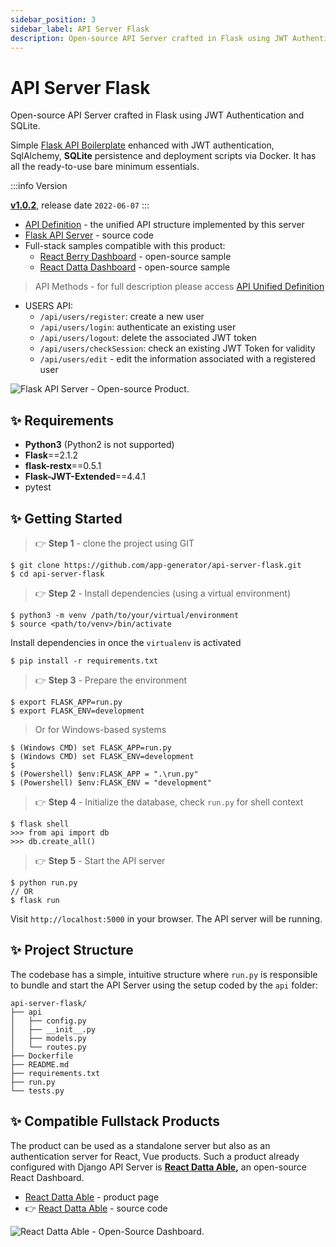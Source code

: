 ```yaml
---
sidebar_position: 3
sidebar_label: API Server Flask
description: Open-source API Server crafted in Flask using JWT Authentication and SQLite.
---
```


# API Server Flask

<SubHeading>Open-source API Server crafted in Flask using JWT Authentication and SQLite.</SubHeading>

Simple [Flask API Boilerplate](https://appseed.us/boilerplate-code/flask-api-boilerplate) enhanced with JWT authentication, SqlAlchemy, **SQLite** persistence and deployment scripts via Docker. It has all the ready-to-use bare minimum essentials.

:::info Version

[**v1.0.2**](https://github.com/app-generator/api-server-flask/releases), release date `2022-06-07`
:::

- [API Definition](api-unified-definition.md) - the unified API structure implemented by this server
- [Flask API Server](https://github.com/app-generator/api-server-flask) - source code
- Full-stack samples compatible with this product:
  - [React Berry Dashboard](https://github.com/app-generator/react-berry-admin-template) - open-source sample
  - [React Datta Dashboard](https://github.com/app-generator/react-datta-able-dashboard) - open-source sample

> API Methods - for full description please access [API Unified Definition](api-unified-definition.md)

- USERS API:
  - `/api/users/register`: create a new user
  - `/api/users/login`: authenticate an existing user
  - `/api/users/logout`: delete the associated JWT token
  - `/api/users/checkSession`: check an existing JWT Token for validity
  - `/api/users/edit` - edit the information associated with a registered user

![Flask API Server - Open-source Product.](../../../static/assets/api-cover-flask-xs.jpg)

## ✨ Requirements

- **Python3** (Python2 is not supported)
- **Flask**==2.1.2
- **flask-restx**==0.5.1
- **Flask-JWT-Extended**==4.4.1
- pytest

## ✨ Getting Started

> 👉 **Step 1** - clone the project using GIT

```
$ git clone https://github.com/app-generator/api-server-flask.git
$ cd api-server-flask
```

> 👉 **Step 2** - Install dependencies (using a virtual environment)

```
$ python3 -m venv /path/to/your/virtual/environment
$ source <path/to/venv>/bin/activate
```

Install dependencies in once the `virtualenv` is activated

```
$ pip install -r requirements.txt
```

> 👉 **Step 3** - Prepare the environment

```
$ export FLASK_APP=run.py
$ export FLASK_ENV=development
```

> Or for Windows-based systems

```
$ (Windows CMD) set FLASK_APP=run.py
$ (Windows CMD) set FLASK_ENV=development
$
$ (Powershell) $env:FLASK_APP = ".\run.py"
$ (Powershell) $env:FLASK_ENV = "development"
```

> 👉 **Step 4** - Initialize the database, check `run.py` for shell context

```
$ flask shell
>>> from api import db
>>> db.create_all()
```

> 👉 **Step 5** - Start the API server

```
$ python run.py
// OR
$ flask run
```

Visit `http://localhost:5000` in your browser. The API server will be running.

## ✨ Project Structure

The codebase has a simple, intuitive structure where `run.py` is responsible to bundle and start the API Server using the setup coded by the `api` folder:

```
api-server-flask/
├── api
│   ├── config.py
│   ├── __init__.py
│   ├── models.py
│   └── routes.py
├── Dockerfile
├── README.md
├── requirements.txt
├── run.py
└── tests.py
```

## ✨ Compatible Fullstack Products

The product can be used as a standalone server but also as an authentication server for React, Vue products. Such a product already configured with Django API Server is [**React Datta Able**](https://appseed.us/product/datta-able/api-server-nodejs/react/)**,** an open-source React Dashboard.

- [React Datta Able](https://appseed.us/product/datta-able/api-server-nodejs/react/) - product page
- 👉 ​[React Datta Able](https://github.com/app-generator/react-datta-able-dashboard) - source code

![React Datta Able - Open-Source Dashboard.](https://gblobscdn.gitbook.com/assets%2F-MYVW6MKCi9iujNc3SK_%2F-Memyr3wdOIsonokJPUQ%2F-Men-RiulajMsyVGTEgy%2Freact-datta-able-cover.jpg?alt=media&token=c87fbe5e-44b0-4d3d-9bb3-c41495fbb567)
